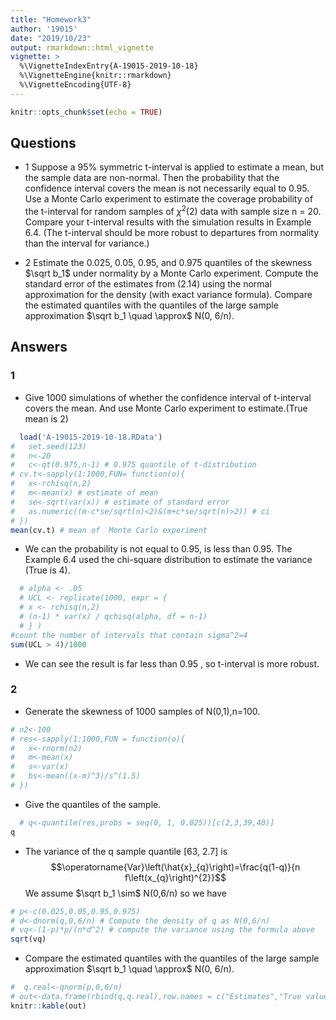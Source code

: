 ```yaml
---
title: "Homework3"
author: '19015'
date: "2019/10/23"
output: rmarkdown::html_vignette
vignette: >
  %\VignetteIndexEntry{A-19015-2019-10-18}
  %\VignetteEngine{knitr::rmarkdown}
  %\VignetteEncoding{UTF-8}
---
```


```r
knitr::opts_chunk$set(echo = TRUE)
```

## Questions
+ 1 Suppose a 95% symmetric t-interval is applied to estimate a mean, but the sample data are non-normal. Then the probability that the confidence interval covers the mean is not necessarily equal to 0.95. Use a Monte Carlo experiment to estimate the coverage probability of the t-interval for random samples of $\chi^2$(2) data with sample size n = 20. Compare your t-interval results with the simulation results in Example 6.4. (The t-interval should be more robust to departures from normality than the interval for variance.)

+ 2 Estimate the 0.025, 0.05, 0.95, and 0.975 quantiles of the skewness $\sqrt b_1$ under normality by a Monte Carlo experiment. Compute the standard error of the estimates from (2.14) using the normal approximation for the density (with exact variance formula). Compare the estimated quantiles with the quantiles of the large sample approximation $\sqrt b_1 \quad \approx$  N(0, 6/n).

## Answers

### 1

+ Give 1000 simulations of whether the confidence interval of t-interval covers the mean. And use  Monte Carlo experiment to estimate.(True mean is 2)
```r
  load('A-19015-2019-10-18.RData')
#   set.seed(123)
#   n<-20
#   c<-qt(0.975,n-1) # 0.975 quantile of t-distribution
# cv.t<-sapply(1:1000,FUN= function(o){
#   x<-rchisq(n,2)
#   m<-mean(x) # estimate of mean
#   se<-sqrt(var(x)) # estimate of standard error
#   as.numeric((m-c*se/sqrt(n)<2)&(m+c*se/sqrt(n)>2)) # ci
# })
mean(cv.t) # mean of  Monte Carlo experiment
```

+ We can the probability is not equal to 0.95, is less than 0.95. The Example 6.4 used the chi-square distribution to estimate the variance (True is 4).
```r
  # alpha <- .05
  # UCL <- replicate(1000, expr = {
  # x <- rchisq(n,2)
  # (n-1) * var(x) / qchisq(alpha, df = n-1)
  # } )
#count the number of intervals that contain sigma^2=4
sum(UCL > 4)/1000
```

+ We can see the result is far less than 0.95 , so t-interval is more robust.

### 2 
+ Generate the skewness of 1000 samples of N(0,1),n=100.
```r
# n2<-100
# res<-sapply(1:1000,FUN = function(o){
#   x<-rnorm(n2)
#   m<-mean(x)
#   s<-var(x)
#   bs<-mean((x-m)^3)/s^(1.5)
# })
```

+ Give the quantiles of the sample.
```r
  # q<-quantile(res,probs = seq(0, 1, 0.025))[c(2,3,39,40)]
q
```

+ The variance of the q sample quantile [63, 2.7] is
$$\operatorname{Var}\left(\hat{x}_{q}\right)=\frac{q(1-q)}{n f\left(x_{q}\right)^{2}}$$
We assume $\sqrt b_1 \sim$ N(0,6/n) so we have 
```r
# p<-c(0.025,0.05,0.95,0.975)
# d<-dnorm(q,0,6/n) # Compute the density of q as N(0,6/n)
# vq<-(1-p)*p/(n*d^2) # compute the variance using the formula above
sqrt(vq)
```

+ Compare the estimated quantiles with the quantiles of the large sample approximation $\sqrt b_1 \quad \approx$  N(0, 6/n).
```r
#  q.real<-qnorm(p,0,6/n)
# out<-data.frame(rbind(q,q.real),row.names = c("Estimates","True value"))
knitr::kable(out)
```
